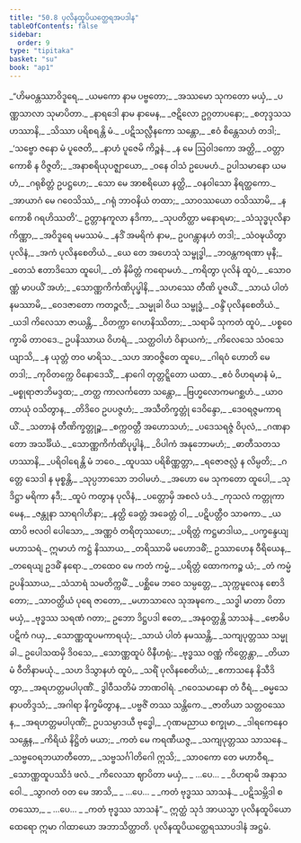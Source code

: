 ```yaml
---
title: "50.8 ပုလိနထူပိယတ္ထေရအပဒါန"
tableOfContents: false
sidebar:
  order: 9
type: "tipitaka"
basket: "su"
book: "ap1"
---
```



<DynamicBreadcrumb />

<Division number="57" book="ap1">

<Paragraph number="6500" type="verses" book="ap1">
_“ဟိမဝန္တဿာဝိဒူရေ,_  
_ယမကော နာမ ပဗ္ဗတော;_  
_အဿမော သုကတော မယှံ,_  
_ပဏ္ဏသာလာ သုမာပိတာ._  

</Paragraph>

</Division>
<Division number="58" book="ap1">

<Paragraph number="6501" type="verses" book="ap1">
_နာရဒေါ နာမ နာမေန,_  
_ဇဋိလော ဥဂ္ဂတာပနော;_  
_စတုဒ္ဒသသဟဿာနိ,_  
_သိဿာ ပရိစရန္တိ မံ._  

</Paragraph>

</Division>
<Division number="59" book="ap1">

<Paragraph number="6502" type="verses" book="ap1">
_ပဋိသလ္လီနကော သန္တော,_  
_ဧဝံ စိန္တေသဟံ တဒါ;_  
_‘သဗ္ဗော ဇနော မံ ပူဇေတိ,_  
_နာဟံ ပူဇေမိ ကိဉ္စနံ._  

</Paragraph>

</Division>
<Division number="60" book="ap1">

<Paragraph number="6503" type="verses" book="ap1">
_န မေ ဩဝါဒကော အတ္ထိ,_  
_ဝတ္တာ ကောစိ န ဝိဇ္ဇတိ;_  
_အနာစရိယုပဇ္ဈာယော,_  
_ဝနေ ဝါသံ ဥပေမဟံ._  

</Paragraph>

</Division>
<Division number="61" book="ap1">

<Paragraph number="6504" type="verses" book="ap1">
ဥပါသမာနော ယမဟံ,_  
_ဂရုစိတ္တံ ဥပဋ္ဌဟေ;_  
_သော မေ အာစရိယော နတ္ထိ,_  
_ဝနဝါသော နိရတ္ထကော._  

</Paragraph>

</Division>
<Division number="62" book="ap1">

<Paragraph number="6505" type="verses" book="ap1">
_အာယာဂံ မေ ဂဝေသိဿံ,_  
_ဂရုံ ဘာဝနိယံ တထာ;_  
_သာဝဿယော ဝသိဿာမိ,_  
_န ကောစိ ဂရဟိဿတိ’._  

</Paragraph>

</Division>
<Division number="63" book="ap1">

<Paragraph number="6506" type="verses" book="ap1">
ဥတ္တာနကူလာ နဒိကာ,_  
_သုပတိတ္ထာ မနောရမာ;_  
_သံသုဒ္ဓပုလိနာကိဏ္ဏာ,_  
_အဝိဒူရေ မမဿမံ._  

</Paragraph>

</Division>
<Division number="64" book="ap1">

<Paragraph number="6507" type="verses" book="ap1">
_နဒိံ အမရိကံ နာမ,_  
ဥပဂန္တွာနဟံ တဒါ;_  
_သံဝဍ္ဎယိတွာ ပုလိနံ,_  
_အကံ ပုလိနစေတိယံ._  

</Paragraph>

</Division>
<Division number="65" book="ap1">

<Paragraph number="6508" type="verses" book="ap1">
_ယေ တေ အဟေသုံ သမ္ဗုဒ္ဓါ,_  
_ဘဝန္တကရဏာ မုနီ;_  
_တေသံ ဧတာဒိသော ထူပေါ,_  
_တံ နိမိတ္တံ ကရောမဟံ._  

</Paragraph>

</Division>
<Division number="66" book="ap1">

<Paragraph number="6509" type="verses" book="ap1">
_ကရိတွာ ပုလိနံ ထူပံ,_  
_သောဝဏ္ဏံ မာပယိံ အဟံ;_  
_သောဏ္ဏကိင်္ကဏိပုပ္ဖါနိ,_  
_သဟဿေ တီဏိ ပူဇယိံ._  

</Paragraph>

</Division>
<Division number="67" book="ap1">

<Paragraph number="6510" type="verses" book="ap1">
_သာယံ ပါတံ နမဿာမိ,_  
_ဝေဒဇာတော ကတဉ္ဇလီ;_  
_သမ္မုခါ ဝိယ သမ္ဗုဒ္ဓံ,_  
_ဝန္ဒိံ ပုလိနစေတိယံ._  

</Paragraph>

</Division>
<Division number="68" book="ap1">

<Paragraph number="6511" type="verses" book="ap1">
_ယဒါ ကိလေသာ ဇာယန္တိ,_  
_ဝိတက္ကာ ဂေဟနိဿိတာ;_  
_သရာမိ သုကတံ ထူပံ,_  
_ပစ္စဝေက္ခာမိ တာဝဒေ._  

</Paragraph>

</Division>
<Division number="69" book="ap1">

<Paragraph number="6512" type="verses" book="ap1">
ဥပနိဿာယ ဝိဟရံ,_  
_သတ္ထဝါဟံ ဝိနာယကံ;_  
_ကိလေသေ သံဝသေယျာသိ,_  
_န ယုတ္တံ တဝ မာရိသ._  

</Paragraph>

</Division>
<Division number="70" book="ap1">

<Paragraph number="6513" type="verses" book="ap1">
_သဟ အာဝဇ္ဇိတေ ထူပေ,_  
_ဂါရဝံ ဟောတိ မေ တဒါ;_  
_ကုဝိတက္ကေ ဝိနောဒေသိံ,_  
_နာဂေါ တုတ္တဋ္ဋိတော ယထာ._  

</Paragraph>

</Division>
<Division number="71" book="ap1">

<Paragraph number="6514" type="verses" book="ap1">
_ဧဝံ ဝိဟရမာနံ မံ,_  
_မစ္စုရာဇာဘိမဒ္ဒထ;_  
_တတ္ထ ကာလင်္ကတော သန္တော,_  
_ဗြဟ္မလောကမဂစ္ဆဟံ._  

</Paragraph>

</Division>
<Division number="72" book="ap1">

<Paragraph number="6515" type="verses" book="ap1">
_ယာဝတာယုံ ဝသိတွာန,_  
_တိဒိဝေ ဥပပဇ္ဇဟံ;_  
_အသီတိက္ခတ္တုံ ဒေဝိန္ဒော,_  
_ဒေဝရဇ္ဇမကာရယိံ._  

</Paragraph>

</Division>
<Division number="73" book="ap1">

<Paragraph number="6516" type="verses" book="ap1">
_သတာနံ တီဏိက္ခတ္တုဉ္စ,_  
_စက္ကဝတ္တီ အဟောသဟံ;_  
_ပဒေသရဇ္ဇံ ဝိပုလံ,_  
_ဂဏနာတော အသင်္ခိယံ._  

</Paragraph>

</Division>
<Division number="74" book="ap1">

<Paragraph number="6517" type="verses" book="ap1">
_သောဏ္ဏကိင်္ကဏိပုပ္ဖါနံ,_  
_ဝိပါကံ အနုဘောမဟံ;_  
_ဓာတီသတသဟဿာနိ,_  
_ပရိဝါရေန္တိ မံ ဘဝေ._  

</Paragraph>

</Division>
<Division number="75" book="ap1">

<Paragraph number="6518" type="verses" book="ap1">
_ထူပဿ ပရိစိဏ္ဏတ္တာ,_  
_ရဇောဇလ္လံ န လိမ္ပတိ;_  
_ဂတ္တေ သေဒါ န မုစ္စန္တိ,_  
_သုပ္ပဘာသော ဘဝါမဟံ._  

</Paragraph>

</Division>
<Division number="76" book="ap1">

<Paragraph number="6519" type="verses" book="ap1">
_အဟော မေ သုကတော ထူပေါ,_  
_သုဒိဋ္ဌာ မရိကာ နဒီ;_  
_ထူပံ ကတွာန ပုလိနံ,_  
_ပတ္တောမှိ အစလံ ပဒံ._  

</Paragraph>

</Division>
<Division number="77" book="ap1">

<Paragraph number="6520" type="verses" book="ap1">
_ကုသလံ ကတ္တုကာမေန,_  
_ဇန္တုနာ သာရဂါဟိနာ;_  
_နတ္ထိ ခေတ္တံ အခေတ္တံ ဝါ,_  
_ပဋိပတ္တီဝ သာဓကာ._  

</Paragraph>

</Division>
<Division number="78" book="ap1">

<Paragraph number="6521" type="verses" book="ap1">
_ယထာပိ ဗလဝါ ပေါသော,_  
_အဏ္ဏဝံ တရိတုဿဟေ;_  
_ပရိတ္တံ ကဋ္ဌမာဒါယ,_  
_ပက္ခန္ဒေယျ မဟာသရံ._  

</Paragraph>

</Division>
<Division number="79" book="ap1">

<Paragraph number="6522" book="ap1">
ဣမာဟံ ကဋ္ဌံ နိဿာယ,_  
_တရိဿာမိ မဟောဒဓိံ;_  
ဥဿာဟေန ဝီရိယေန,_  
_တရေယျ ဥဒဓိံ နရော._  

</Paragraph>

</Division>
<Division number="80" book="ap1">

<Paragraph number="6523" type="verses" book="ap1">
_တထေဝ မေ ကတံ ကမ္မံ,_  
_ပရိတ္တံ ထောကကဉ္စ ယံ;_  
_တံ ကမ္မံ ဥပနိဿာယ,_  
_သံသာရံ သမတိက္ကမိံ._  

</Paragraph>

</Division>
<Division number="81" book="ap1">

<Paragraph number="6524" type="verses" book="ap1">
_ပစ္ဆိမေ ဘဝေ သမ္ပတ္တေ,_  
_သုက္ကမူလေန စောဒိတော;_  
_သာဝတ္ထိယံ ပုရေ ဇာတော,_  
_မဟာသာလေ သုအဍ္ဎကေ._  

</Paragraph>

</Division>
<Division number="82" book="ap1">

<Paragraph number="6525" type="verses" book="ap1">
_သဒ္ဓါ မာတာ ပိတာ မယှံ,_  
_ဗုဒ္ဓဿ သရဏံ ဂတာ;_  
ဥဘော ဒိဋ္ဌပဒါ ဧတေ,_  
_အနုဝတ္တန္တိ သာသနံ._  

</Paragraph>

</Division>
<Division number="83" book="ap1">

<Paragraph number="6526" type="verses" book="ap1">
_ဗောဓိပပဋိကံ ဂယှ,_  
_သောဏ္ဏထူပမကာရယုံ;_  
_သာယံ ပါတံ နမဿန္တိ,_  
_သကျပုတ္တဿ သမ္မုခါ._  

</Paragraph>

</Division>
<Division number="84" book="ap1">

<Paragraph number="6527" type="verses" book="ap1">
ဥပေါသထမှိ ဒိဝသေ,_  
_သောဏ္ဏထူပံ ဝိနီဟရုံ;_  
_ဗုဒ္ဓဿ ဝဏ္ဏံ ကိတ္တေန္တာ,_  
_တိယာမံ ဝီတိနာမယုံ._  

</Paragraph>

</Division>
<Division number="85" book="ap1">

<Paragraph number="6528" type="verses" book="ap1">
_သဟ ဒိသွာနဟံ ထူပံ,_  
_သရိံ ပုလိနစေတိယံ;_  
_ဧကာသနေ နိသီဒိတွာ,_  
_အရဟတ္တမပါပုဏိံ._  


</Paragraph>
</Division>

<Paragraph number="6529" type="center" book="ap1">
ဒွါဝီသတိမံ ဘာဏဝါရံ.


</Paragraph>

<Division number="86" book="ap1">

<Paragraph number="6530" type="verses" book="ap1">
_ဂဝေသမာနော တံ ဝီရံ,_  
_ဓမ္မသေနာပတိဒ္ဒသံ;_  
_အဂါရာ နိက္ခမိတွာန,_  
_ပဗ္ဗဇိံ တဿ သန္တိကေ._  

</Paragraph>

</Division>
<Division number="87" book="ap1">

<Paragraph number="6531" type="verses" book="ap1">
_ဇာတိယာ သတ္တဝဿေန,_  
_အရဟတ္တမပါပုဏိံ;_  
ဥပသမ္ပာဒယီ ဗုဒ္ဓေါ,_  
_ဂုဏမညာယ စက္ခုမာ._  

</Paragraph>

</Division>
<Division number="88" book="ap1">

<Paragraph number="6532" type="verses" book="ap1">
_ဒါရကေနေဝ သန္တေန,_  
_ကိရိယံ နိဋ္ဌိတံ မယာ;_  
_ကတံ မေ ကရဏီယဇ္ဇ,_  
_သကျပုတ္တဿ သာသနေ._  

</Paragraph>

</Division>
<Division number="89" book="ap1">

<Paragraph number="6533" type="verses" book="ap1">
_သဗ္ဗဝေရဘယာတီတော,_  
_သဗ္ဗသင်္ဂါတိဂေါ ဣသိ;_  
_သာဝကော တေ မဟာဝီရ,_  
_သောဏ္ဏထူပဿိဒံ ဖလံ._  

</Paragraph>

</Division>
<Division number="90" book="ap1">

<Paragraph number="6534" type="verses" book="ap1">
_ကိလေသာ ဈာပိတာ မယှံ,_  
_ …ပေ… _  
_ဝိဟရာမိ အနာသဝေါ._  

</Paragraph>

</Division>
<Division number="91" book="ap1">

<Paragraph number="6535" type="verses" book="ap1">
_သွာဂတံ ဝတ မေ အာသိ,_  
_ …ပေ… _  
_ကတံ ဗုဒ္ဓဿ သာသနံ._  

</Paragraph>

</Division>
<Division number="92" book="ap1">

<Paragraph number="6536" type="verses" book="ap1">
_ပဋိသမ္ဘိဒါ စတဿော,_  
_ …ပေ… _  
_ကတံ ဗုဒ္ဓဿ သာသနံ”._  

</Paragraph>

<Paragraph number="6537" book="ap1">
ဣတ္ထံ သုဒံ အာယသ္မာ ပုလိနထူပိယော ထေရော ဣမာ ဂါထာယော အဘာသိတ္ထာတိ.

</Paragraph>
</Division>

<Paragraph number="6538" type="center" book="ap1">
ပုလိနထူပိယတ္ထေရဿာပဒါနံ အဋ္ဌမံ.
</Paragraph>